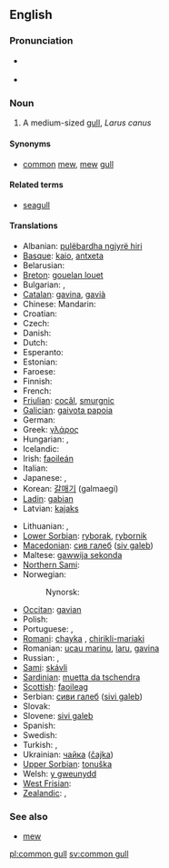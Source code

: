 {{wikipedia}}
==English==

===Pronunciation===
* {{a|RP}} {{IPA|/ˈkɒmən ˌɡʌl/}}
* {{a|US}} {{IPA|/ˈkɑːmən ˌɡʌl/}}

===Noun===
{{en-noun|sg=[[common]] [[gull]]}}

# A medium-sized [[gull]], ''Larus canus''

====Synonyms====
* [[common]] [[mew]], [[mew]] [[gull]]

====Related terms====
* [[seagull]]

====Translations====
{{trans-top|Larus canus}}
* Albanian: [[pulëbardha ngjyrë hiri]]
* [[Basque]]: [[kaio]], [[antxeta]]
* Belarusian: {{t-|be|чайка|xs=Belarusian}}
* [[Breton]]: [[gouelan louet]]
* Bulgarian: {{t-|bg|чайка буревестница|sc=Cyrl}}, {{t+|bg|чайка|tr=čajka|sc=Cyrl}}
* [[Catalan]]: [[gavina]], [[gavià]]
* Chinese: Mandarin: {{t-|cmn|海鸥|sc=Hani}}
* Croatian: {{t-|hr|burni galeb}}
* Czech: {{t-|cs|racek bouřní}}
* Danish: {{t|da|stormmåge}}
* Dutch: {{t-|nl|stormmeeuw|f}}
* Esperanto: {{t-|eo|griza mevo|xs=Esperanto}}
* Estonian: {{t-|et|kalakajakas}}
* Faroese: {{t|fo|skatumási}}
* Finnish: {{t+|fi|kalalokki}}
* French: {{t-|fr|goéland cendré}}
* [[Friulian]]: [[cocâl]], [[smurgnic]]
* [[Galician]]: [[gaivota papoia]]
* German: {{t-|de|Sturmmöwe|f}}
* Greek: [[γλάρος]] '' ''
* Hungarian: {{t-|hu|viharsirály}}, {{t+|hu|sirály}}
* Icelandic: {{t+|is|stormmáfur}}
* Irish: [[faoileán]]
* Italian: {{t-|it|gavina}}
* Japanese: {{t-|ja|カモメ|sc=Jpan}}, {{t+|ja|鴎|tr=kamome|sc=Jpan}}
* Korean: [[갈매기]] (galmaegi)
* [[Ladin]]: [[gabian]]
* Latvian: [[kajaks]]
{{trans-mid}}
* Lithuanian: {{t-|lt|paprastasis kiras|xs=Lithuanian}}, {{t|lt|kiras|xs=Lithuanian}}
* [[Lower Sorbian]]: [[ryborak]], [[rybornik]]
* [[Macedonian]]: [[сив галеб]] ([[siv galeb]])
* Maltese: [[gawwija sekonda]]
* [[Northern Sami]]: {{tø|se|báiski}}
* Norwegian: {{t-|no|fiskemåke}}
*: Nynorsk: {{t-|nn|fiskemåse|xs=Norwegian Nynorsk}}
* [[Occitan]]: [[gavian]]
* Polish: {{t-|pl|mewa pospolita}}
* Portuguese: {{t-|pt|gaivota-parda}}, {{t+|pt|gaivota}}
* [[Romani]]: [[chayka]] {{f}}, [[chirikli-mariaki]] {{f}}
* Romanian: [[ucau marinu]], [[laru]], [[gavina]]
* Russian: {{t-|ru|сизая чайка|sc=Cyrl}}, {{t+|ru|чайка|tr=čajka|sc=Cyrl}}
* [[Sami]]: [[skávli]]
* [[Sardinian]]: [[muetta da tschendra]]
* [[Scottish]]: [[faoileag]]
* Serbian: [[сиви галеб]] ([[sivi galeb]])
* Slovak: {{t-|sk|čajka sivá}}
* Slovene: [[sivi galeb]]
* Spanish: {{t-|es|gaviota|f}}
* Swedish: {{t+|sv|fiskmås|c}}
* Turkish: {{t+|tr|küçük gümüş martı}}, {{t|tr|dalgıç}}
* Ukrainian: [[чайка]] ([[čajka]])
* [[Upper Sorbian]]: [[tonuška]]
* Welsh: [[y gweunydd]]
* [[West Frisian]]: {{t+|fy|unwaarsfûgel|xs=West Frisian}}
* [[Zealandic]]: {{tø|zea|Sturmmeêuwe}}, {{tø|zea|sturmmeêuwe}}
{{trans-bottom}}

===See also===
* [[mew]]

[[pl:common gull]]
[[sv:common gull]]